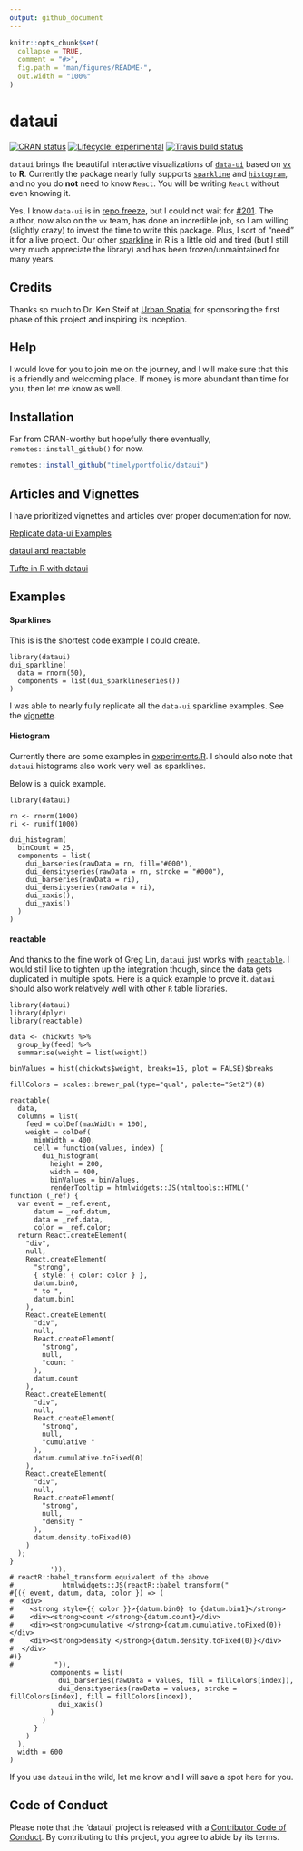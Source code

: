 ```yaml
---
output: github_document
---
```


<!-- README.md is generated from README.Rmd. Please edit that file -->

```r
knitr::opts_chunk$set(
  collapse = TRUE,
  comment = "#>",
  fig.path = "man/figures/README-",
  out.width = "100%"
)
```
# dataui

<!-- badges: start -->
[![CRAN status](https://www.r-pkg.org/badges/version/dataui)](https://CRAN.R-project.org/package=dataui)
[![Lifecycle: experimental](https://img.shields.io/badge/lifecycle-experimental-orange.svg)](https://www.tidyverse.org/lifecycle/#experimental)
[![Travis build status](https://travis-ci.org/timelyportfolio/dataui.svg?branch=master)](https://travis-ci.org/timelyportfolio/dataui)
<!-- badges: end -->

`dataui` brings the beautiful interactive visualizations of [`data-ui`](https://williaster.github.io/data-ui) based on [`vx`](https://vx-demo.now.sh/) to **R**.  Currently the package nearly fully supports [`sparkline`](https://williaster.github.io/data-ui/?selectedKind=sparkline&selectedStory=Kitchen%20sink&full=0&addons=0&stories=1&panelRight=0) and [`histogram`](https://williaster.github.io/data-ui/?selectedKind=histogram&selectedStory=Playground&full=0&addons=0&stories=1&panelRight=0), and no you do **not** need to know `React`.  You will be writing `React` without even knowing it.

Yes, I know `data-ui` is in [repo freeze](https://github.com/williaster/data-ui#repo-freeze-), but I could not wait for [#201](https://github.com/williaster/data-ui/issues/201).  The author, now also on the `vx` team, has done an incredible job, so I am willing (slightly crazy) to invest the time to write this package.  Plus, I sort of "need" it for a live project.  Our other  [sparkline](https://omnipotent.net/jquery.sparkline/#s-about) in R is a little old and tired (but I still very much appreciate the library) and has been frozen/unmaintained for many years.

## Credits

Thanks so much to Dr. Ken Steif at [Urban Spatial](http://urbanspatialanalysis.com/about/) for sponsoring the first phase of this project and inspiring its inception.

## Help

I would love for you to join me on the journey, and I will make sure that this is a friendly and welcoming place.  If money is more abundant than time for you, then let me know as well.  

## Installation

Far from CRAN-worthy but hopefully there eventually, `remotes::install_github()` for now.

``` r
remotes::install_github("timelyportfolio/dataui")
```

## Articles and Vignettes

I have prioritized vignettes and articles over proper documentation for now.

[Replicate data-ui Examples](https://timelyportfolio.github.io/dataui/articles/dataui_replicate_examples.html)

[dataui and reactable](https://timelyportfolio.github.io/dataui/articles/dataui_reactable.html)

[Tufte in R with dataui](https://timelyportfolio.github.io/dataui/articles/replicate_tufte_example.html)

## Examples


#### Sparklines 

This is is the shortest code example I could create.

```
library(dataui)
dui_sparkline(
  data = rnorm(50),
  components = list(dui_sparklineseries())
)
```

I was able to nearly fully replicate all the `data-ui` sparkline examples.  See the [vignette](https://timelyportfolio.github.io/dataui/articles/dataui_replicate_examples.html).

#### Histogram

Currently there are some examples in [experiments.R](https://github.com/timelyportfolio/dataui/blob/master/inst/examples/experiments.R).  I should also note that `dataui` histograms also work very well as sparklines.

Below is a quick example.

```
library(dataui)

rn <- rnorm(1000)
ri <- runif(1000)

dui_histogram(
  binCount = 25,
  components = list(
    dui_barseries(rawData = rn, fill="#000"),
    dui_densityseries(rawData = rn, stroke = "#000"),
    dui_barseries(rawData = ri),
    dui_densityseries(rawData = ri),
    dui_xaxis(),
    dui_yaxis()
  )
)
```

#### reactable

And thanks to the fine work of Greg Lin, `dataui` just works with [`reactable`](https://glin.github.io/reactable/).  I would still like to tighten up the integration though, since the data gets duplicated in multiple spots.  Here is a quick example to prove it.  `dataui` should also work relatively well with other `R` table libraries.

```
library(dataui)
library(dplyr)
library(reactable)

data <- chickwts %>%
  group_by(feed) %>%
  summarise(weight = list(weight))

binValues = hist(chickwts$weight, breaks=15, plot = FALSE)$breaks

fillColors = scales::brewer_pal(type="qual", palette="Set2")(8)

reactable(
  data,
  columns = list(
    feed = colDef(maxWidth = 100),
    weight = colDef(
      minWidth = 400,
      cell = function(values, index) {
        dui_histogram(
          height = 200,
          width = 400,
          binValues = binValues,
          renderTooltip = htmlwidgets::JS(htmltools::HTML('
function (_ref) {
  var event = _ref.event,
      datum = _ref.datum,
      data = _ref.data,
      color = _ref.color;
  return React.createElement(
    "div",
    null,
    React.createElement(
      "strong",
      { style: { color: color } },
      datum.bin0,
      " to ",
      datum.bin1
    ),
    React.createElement(
      "div",
      null,
      React.createElement(
        "strong",
        null,
        "count "
      ),
      datum.count
    ),
    React.createElement(
      "div",
      null,
      React.createElement(
        "strong",
        null,
        "cumulative "
      ),
      datum.cumulative.toFixed(0)
    ),
    React.createElement(
      "div",
      null,
      React.createElement(
        "strong",
        null,
        "density "
      ),
      datum.density.toFixed(0)
    )
  );
}
          ')),
# reactR::babel_transform equivalent of the above
#            htmlwidgets::JS(reactR::babel_transform("
#{({ event, datum, data, color }) => (
#  <div>
#    <strong style={{ color }}>{datum.bin0} to {datum.bin1}</strong>
#    <div><strong>count </strong>{datum.count}</div>
#    <div><strong>cumulative </strong>{datum.cumulative.toFixed(0)}</div>
#    <div><strong>density </strong>{datum.density.toFixed(0)}</div>
#  </div>
#)}
#          ")),
          components = list(
            dui_barseries(rawData = values, fill = fillColors[index]),
            dui_densityseries(rawData = values, stroke = fillColors[index], fill = fillColors[index]),
            dui_xaxis()
          )
        )
      }
    )
  ),
  width = 600
)

```

If you use `dataui` in the wild, let me know and I will save a spot here for you.

## Code of Conduct

Please note that the 'dataui' project is released with a
[Contributor Code of Conduct](https://github.com/timelyportfolio/dataui/blob/master/CODE_OF_CONDUCT.md).
By contributing to this project, you agree to abide by its terms.
